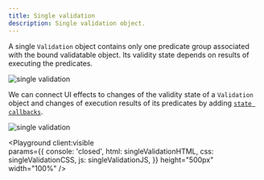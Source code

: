 ```yaml
---
title: Single validation
description: Single validation object.
---
```



A single `Validation` object contains only one predicate group associated with the bound validatable object. Its validity state depends on results of executing the predicates.

![single validation](../../../assets/single-validation.gif)

We can connect UI effects to changes of the validity state of a `Validation` object and changes of execution results of its predicates by adding [`state callbacks`](/concept/state-callbacks).

![single validation](../../../assets/single-validation-2.gif)

<Playground client:visible  
    params={{
        console: 'closed',
        html: singleValidationHTML,
        css: singleValidationCSS,
        js: singleValidationJS,
    }}
    height="500px"
    width="100%"
/>